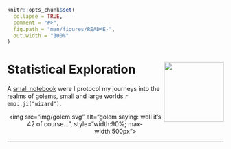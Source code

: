 <!-- README.md is generated from README.Rmd (knitr::knit("README.Rmd",output = "README.md")). Please edit that file -->

```r
knitr::opts_chunk$set(
  collapse = TRUE,
  comment = "#>",
  fig.path = "man/figures/README-",
  out.width = "100%"
)
```

# Statistical Exploration <img src='img/logo.svg' align='right' height='139' />

A [small notebook](https://k-hench.github.io/statistical_explorations/) were I protocol my journeys into the realms of golems, small and large worlds `r emo::ji("wizard")`.

<center>
 <img src="img/golem.svg" alt="golem saying: well it's 42 of course...", style="width:90%; max-width:500px">
</center>

---


